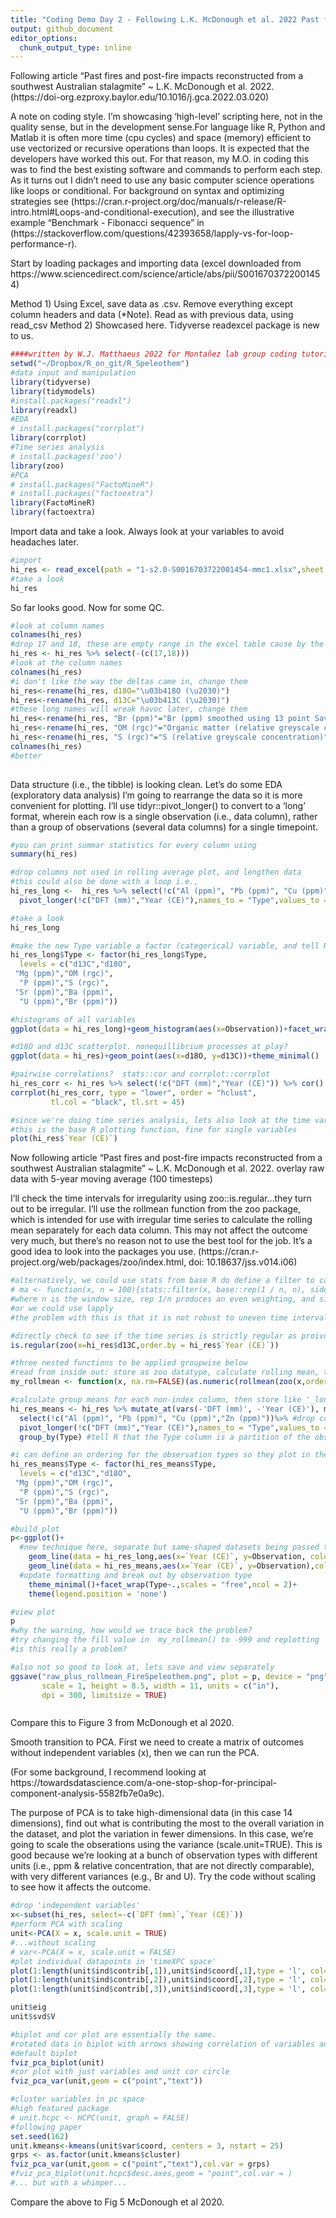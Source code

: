 ```yaml
---
title: "Coding Demo Day 2 - Following L.K. McDonough et al. 2022 Past fires and post-fire impacts reconstructed [from] stalagmite  - R Notebook"
output: github_document
editor_options:
  chunk_output_type: inline
---
```

Following article "Past fires and post-fire impacts reconstructed from a southwest Australian stalagmite" ~ L.K. McDonough et al. 2022. (https://doi-org.ezproxy.baylor.edu/10.1016/j.gca.2022.03.020)

A note on coding style. I'm showcasing 'high-level' scripting here, not in the quality sense, but in the development sense.For language like R, Python and Matlab it is often more time (cpu cycles) and space (memory) efficient to use vectorized or recursive operations than loops. It is expected that the developers have worked this out. For that reason, my M.O. in coding this was to find the best existing software and commands to perform each step. As it turns out I didn't need to use any basic computer science operations like loops or conditional. For background on syntax and optimizing strategies see (https://cran.r-project.org/doc/manuals/r-release/R-intro.html#Loops-and-conditional-execution), and see the illustrative example "Benchmark - Fibonacci sequence" in (https://stackoverflow.com/questions/42393658/lapply-vs-for-loop-performance-r). 

Start by loading packages and importing data (excel downloaded from https://www.sciencedirect.com/science/article/abs/pii/S0016703722001454)

Method 1) Using Excel, save data as .csv. Remove everything except column headers and data (*Note). Read as with previous data, using read_csv
Method 2) Showcased here. Tidyverse readexcel package is new to us.

```r
####written by W.J. Matthaeus 2022 for Montañez lab group coding tutorial
setwd("~/Dropbox/R_on_git/R_Speleothem")
#data input and manipulation
library(tidyverse)
library(tidymodels)
#install.packages("readxl")
library(readxl)
#EDA
# install.packages("corrplot")
library(corrplot)
#Time series analysis
# install.packages('zoo')
library(zoo)
#PCA
# install.packages("FactoMineR")
# install.packages("factoextra")
library(FactoMineR)
library(factoextra)

```


Import data and take a look. Always look at your variables to avoid headaches later.


```r

#import
hi_res <- read_excel(path = "1-s2.0-S0016703722001454-mmc1.xlsx",sheet =1 )
#take a look
hi_res

```


So far looks good. Now for some QC.


```r

#look at column names
colnames(hi_res) 
#drop 17 and 18, these are empty range in the excel table cause by the *NOTE entry
hi_res <- hi_res %>% select(-(c(17,18)))
#look at the column names
colnames(hi_res)
#i don't like the way the deltas came in, change them
hi_res<-rename(hi_res, d18O="\u03b418O (\u2030)")
hi_res<-rename(hi_res, d13C="\u03b413C (\u2030)")
#these long names will wreak havoc later, change them
hi_res<-rename(hi_res, "Br (ppm)"="Br (ppm) smoothed using 13 point Savitsky Golay filter")
hi_res<-rename(hi_res, "OM (rgc)"="Organic matter (relative greyscale concentration)")
hi_res<-rename(hi_res, "S (rgc)"="S (relative greyscale concentration)")
colnames(hi_res)
#better
              
```

Data structure (i.e., the tibble) is looking clean. Let's do some EDA (exploratory data analysis)
I'm going to rearrange the data so it is more convenient for plotting. I'll use tidyr::pivot_longer() to convert to a 'long' format, wherein each row is a single observation (i.e., data column), rather than a group of observations (several data columns) for a single timepoint.

```r

#you can print summar statistics for every column using
summary(hi_res)

#drop columns not used in rolling average plot, and lengthen data
#this could also be done with a loop i.e., 
hi_res_long <-  hi_res %>% select(!c("Al (ppm)", "Pb (ppm)", "Cu (ppm)","Zn (ppm)"))%>%
  pivot_longer(!c("DFT (mm)","Year (CE)"),names_to = "Type",values_to = "Observation") %>% group_by(Type)

#take a look
hi_res_long

#make the new Type variable a factor (categorical) variable, and tell R what the order should be
hi_res_long$Type <- factor(hi_res_long$Type, 
  levels = c("d13C","d18O",
 "Mg (ppm)","OM (rgc)",
  "P (ppm)","S (rgc)",                           
 "Sr (ppm)","Ba (ppm)",
  "U (ppm)","Br (ppm)"))

#histograms of all variables
ggplot(data = hi_res_long)+geom_histogram(aes(x=Observation))+facet_wrap(Type~.,scales = "free")

#d18O and d13C scatterplot. nonequillibrium processes at play?
ggplot(data = hi_res)+geom_point(aes(x=d18O, y=d13C))+theme_minimal()

#pairwise correlations?  stats::cor and corrplot::corrplot
hi_res_corr <- hi_res %>% select(!c("DFT (mm)","Year (CE)")) %>% cor()
corrplot(hi_res_corr, type = "lower", order = "hclust", 
         tl.col = "black", tl.srt = 45)

#since we're doing time series analysis, lets also look at the time variable
#this is the base R plotting function, fine for single variables
plot(hi_res$`Year (CE)`)

```


Now following article "Past fires and post-fire impacts reconstructed from a southwest Australian stalagmite" ~ L.K. McDonough et al. 2022. overlay raw data with 5-year moving average (100 timesteps)

I'll check the time intervals for irregularity using zoo::is.regular...they turn out to be irregular.
I'll use the rollmean function from the zoo package, which is intended for use with irregular time series to calculate the rolling mean separately for each data column.
This may not affect the outcome very much, but there's no reason not to use the best tool for the job.
It's a good idea to look into the packages you use.
(https://cran.r-project.org/web/packages/zoo/index.html, doi: 10.18637/jss.v014.i06)


```r

#alternatively, we could use stats from base R do define a filter to calculate moving average like this
# ma <- function(x, n = 100){stats::filter(x, base::rep(1 / n, n), sides = 2)}
#where n is the window size, rep 1/n produces an even weighting, and sides = 2 produces a centered rolling mean
#or we could use lapply
#the problem with this is that it is not robust to uneven time intervals

#directly check to see if the time series is strictly regular as proivded
is.regular(zoo(x=hi_res$d13C,order.by = hi_res$`Year (CE)`))

#three nested functions to be applied groupwise below 
#read from inside out: store as zoo datatype, calculate rolling mean, then store as numeric vector
my_rollmean <- function(x, na.rm=FALSE)(as.numeric(rollmean(zoo(x,order.by = hi_res$`Year (CE)`), k=100, fill = NA)))

#calculate group means for each non-index column, then store like '_long' above
hi_res_means <- hi_res %>% mutate_at(vars(-'DFT (mm)', -'Year (CE)'), my_rollmean)%>%  #apply custom function
  select(!c("Al (ppm)", "Pb (ppm)", "Cu (ppm)","Zn (ppm)"))%>% #drop columns that the paper skips 
  pivot_longer(!c("DFT (mm)","Year (CE)"),names_to = "Type",values_to = "Observation") %>% #make observations long by Type
  group_by(Type) #tell R that the Type column is a partition of the observations

#i can define an ordering for the observation types so they plot in the same order as the paper
hi_res_means$Type <- factor(hi_res_means$Type, 
  levels = c("d13C","d18O",
 "Mg (ppm)","OM (rgc)",
  "P (ppm)","S (rgc)",                           
 "Sr (ppm)","Ba (ppm)",
  "U (ppm)","Br (ppm)"))

#build plot
p<-ggplot()+
  #new technique here, separate but same-shaped datasets being passed to data in separate geoms
    geom_line(data = hi_res_long,aes(x=`Year (CE)`, y=Observation, color = Type))+#lines for data, sometimes backticks `` must be used for non-standard variable names, in this case using regular tics '' or quotes "" would give ggplot one string ax your x
    geom_line(data = hi_res_means,aes(x=`Year (CE)`, y=Observation),color='black', linetype='dashed')+ #lines for rollmean
  #update formatting and break out by observation type
    theme_minimal()+facet_wrap(Type~.,scales = "free",ncol = 2)+ 
    theme(legend.position = 'none')

#view plot
p
#why the warning, how would we trace back the problem?
#try changing the fill value in  my_rollmean() to -999 and replotting
#is this really a problem?

#also not so good to look at, lets save and view separately
ggsave("raw_plus_rollmean_FireSpeleothem.png", plot = p, device = "png", 
       scale = 1, height = 8.5, width = 11, units = c("in"),
       dpi = 300, limitsize = TRUE)



```

Compare this to Figure 3 from McDonough et al 2020.

Smooth transition to PCA.
First we need to create a matrix of outcomes without independent variables (x), then we can run the PCA.

(For some background, I recommend looking at https://towardsdatascience.com/a-one-stop-shop-for-principal-component-analysis-5582fb7e0a9c).

The purpose of PCA is to take high-dimensional data (in this case 14 dimensions), find out what is contributing the most to the overall variation in the dataset, and plot the variation in fewer dimensions. In this case, we're going to scale the obserations using the variance (scale.unit=TRUE). This is good because we're looking at a bunch of observation types with different units (i.e., ppm & relative concentration, that are not directly comparable), with very different variances (e.g., Br and U). Try the code without scaling to see how it affects the outcome.




```r

#drop 'independent variables'
x<-subset(hi_res, select=-c(`DFT (mm)`,`Year (CE)`))
#perform PCA with scaling
unit<-PCA(X = x, scale.unit = TRUE)
#...without scaling
# var<-PCA(X = x, scale.unit = FALSE)
#plot individual datapoints in 'timeXPC space' 
plot(1:length(unit$ind$contrib[,1]),unit$ind$coord[,1],type = 'l', col='blue')
plot(1:length(unit$ind$contrib[,2]),unit$ind$coord[,2],type = 'l', col='orange')
plot(1:length(unit$ind$contrib[,3]),unit$ind$coord[,3],type = 'l', col='green')

unit$eig
unit$svd$V

#biplot and cor plot are essentially the same. 
#rotated data in biplot with arrows showing correlation of variables and axes
#default biplot
fviz_pca_biplot(unit)
#cor plot with just variables and unit cor circle
fviz_pca_var(unit,geom = c("point","text"))

#cluster variables in pc space
#high featured package
# unit.hcpc <- HCPC(unit, graph = FALSE)
#following paper
set.seed(162)
unit.kmeans<-kmeans(unit$var$coord, centers = 3, nstart = 25)
grps <- as.factor(unit.kmeans$cluster)
fviz_pca_var(unit,geom = c("point","text"),col.var = grps)
#fviz_pca_biplot(unit.hcpc$desc.axes,geom = "point",col.var = )
#... but with a whimper...
```

Compare the above to Fig 5 McDonough et al 2020.
